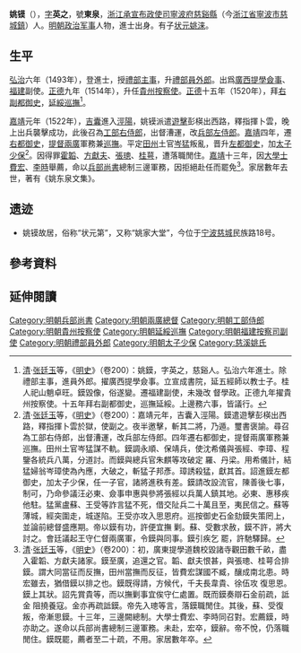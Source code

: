 {{明清人物信息框
| 姓名 = 姚鏌
| 原名 =
| 圖片名稱= 四明人鑑·明左都御史太子太保姚公鏌.png
| 圖片大小 =
| 圖片說明 = 明左都御史太子太保姚公鏌（清代畫家虞琴所繪，出自《四明人鑑》）
| 最高職務 = 左都御史
| 國家 = 大明 
| 爵位 =
| 籍貫 = [[浙江承宣布政使司|浙江承宣布政使司]][[寧波府|寧波府]][[慈谿縣|慈谿縣]]
| 族裔 = 
| 字號 = 字英之，號東泉
| 諡號 =
| 出生日期 = 成化元年（1465年）
| 出生地點 =
| 逝世日期 = 嘉靖十六年（1537年）
| 逝世地點 =
| 墓葬 =
| 配偶 = 
| 親屬 = 
| 出身 =
* 弘治六年（1493年）癸丑科進士出身
| 經歷 =
| 著作 = *《姚東泉文集》
}}

'''姚镆'''（{{bd|1465年||1537年|catIdx=Y}}），[[表字|字]]'''英之'''，號'''東泉'''，[[浙江承宣布政使司|浙江承宣布政使司]][[寧波府|寧波府]][[慈谿縣|慈谿縣]]（今[[浙江省|浙江省]][[寧波市|寧波市]][[慈城鎮|慈城鎮]]）人。[[明朝|明朝]][[政治|政治]][[军事|军事]]人物，進士出身。有子[[状元|状元]][[姚涞|姚涞]]。

==生平==
[[弘治|弘治]]六年（1493年），登進士，授[[禮部|禮部]][[主事|主事]]，升[[禮部|禮部]][[員外郎|員外郎]]。出爲[[廣西|廣西]][[提學|提學]][[僉事|僉事]]、[[福建|福建]]副使。[[正德_(明朝)|正德]]九年（1514年），升任[[貴州|貴州]][[按察使|按察使]]。[[正德_(明朝)|正德]]十五年（1520年），拜[[右副都御史|右副都御史]]，[[延綏巡撫|延綏巡撫]]<ref>[[清|清]]·[[张廷玉|张廷玉]]等，《[[明史|明史]]》（卷200）：姚鏌，字英之，慈谿人。弘治六年進士。除禮部主事，進員外郎。擢廣西提學僉事。立宣成書院，延五經師以教士子。桂人祀山魈卓旺。鏌毀像，俗遂變。遷福建副使，未幾改 督學政。正德九年擢貴州按察使。十五年拜右副都御史，巡撫延綏。上邊務六事，皆議行。</ref>。

[[嘉靖|嘉靖]]元年（1522年），[[吉囊|吉囊]]進入[[涇陽|涇陽]]，姚镆派遣[[遊擊|遊擊]]彭楧出西路，釋指揮卜雲，晚上出兵襲擊成功，此後召為[[工部右侍郎|工部右侍郎]]，出督漕運，改[[兵部左侍郎|兵部左侍郎]]。[[嘉靖|嘉靖]]四年，遷[[右都御史|右都御史]]，[[兩廣總督|提督兩廣]]軍務兼[[巡撫|巡撫]]。平定[[田州|田州]]土官[[岑猛|岑猛]]叛亂，晋升[[左都御史|左都御史]]，加[[太子少保|太子少保]]<ref>[[清|清]]·[[张廷玉|张廷玉]]等，《[[明史|明史]]》（卷200）：嘉靖元年，吉囊入涇陽。鏌遣遊擊彭楧出西路，釋指揮卜雲於獄，使副之。夜半邀擊，斬其二將，乃遁。璽書褒諭。尋召為工部右侍郎，出督漕運，改兵部左侍郎。四年遷右都御史，提督兩廣軍務兼巡撫。田州土官岑猛謀不軌。鏌調永順、保靖兵，使沈希儀與張經、李璋、程鑒各統兵八萬，分道討。而鏌與總兵官朱麒等攻破定 羅、丹梁。用希儀計，結猛婦翁岑璋使為內應，大破之，斬猛子邦彥。璋誘殺猛，獻其首。詔進鏌左都御史，加太子少保，任一子官，諸將進秩有差。鏌請改設流官，陳善後七事，制可，乃命參議汪必東、僉事申惠與參將張經以兵萬人鎮其地。必東、惠移疾他駐。猛黨盧蘇、王受等詐言猛不死，借交阯兵二十萬且至，夷民信之。蘇等薄城，經突圍走，城遂陷。王受亦攻入思恩府。巡按御史石金劾鏌失策罔上，並論前總督盛應期。帝以鏌有功，許便宜撫 剿。蘇、受數求赦，鏌不許，將大討之。會廷議起王守仁督兩廣軍，令鏌與同事。鏌引疾乞 罷，許馳驛歸。</ref>。因得罪[[霍韜|霍韜]]、[[方獻夫|方獻夫]]、[[張璁|張璁]]、[[桂萼|桂萼]]，遭落職閒住。[[嘉靖|嘉靖]]十三年，因[[大學士|大學士]][[費宏|費宏]]、[[李時|李時]]舉薦，命以[[兵部尚書|兵部尚書]]總制三邊軍務，因拒絕赴任而罷免<ref>[[清|清]]·[[张廷玉|张廷玉]]等，《[[明史|明史]]》（卷200）：初，廣東提學道魏校毀諸寺觀田數千畝，盡入霍韜、方獻夫諸家。鏌至廣，追還之官。韜、獻夫恨甚，與張璁、桂萼合排鏌。謂大同當征而反撫，田州當撫而反征，皆費宏謀國不臧，釀成南北患。時宏雖去，猶借鏌以排之也。鏌既得請，方候代，千夫長韋貴、徐伍攻 復思恩。鏌上其狀。詔先賞貴等，而以撫剿事宜俟守仁處置。既而鏌奏辯石金前疏，詆金 阻撓養寇。金亦再疏詆鏌。帝先入璁等言，落鏌職閒住。其後，蘇、受復叛，帝漸思鏌。十三年，三邊闕總制。大學士費宏、李時同召對。宏薦鏌，時亦助之。遂命以兵部尚書總制三邊軍務。未赴，宏卒，鏌辭。帝不悅，仍落職閒住。鏌既罷，薦者至二十疏，不用。家居數年卒。</ref>。家居數年去世，著有《姚东泉文集》。

==遗迹==
*姚镆故居，俗称“状元第”，又称“姚家大堂”，今位于[[宁波|宁波]][[慈城|慈城]]民族路18号。

==參考資料==
{{reflist}}

==延伸閱讀==
{{Wikisource further reading}}

{{弘治六年癸丑科殿試金榜}}
{{DEFAULTSORT:Yao姚}}
[[Category:明朝兵部尚書|Category:明朝兵部尚書]]
[[Category:明朝兩廣總督|Category:明朝兩廣總督]]
[[Category:明朝工部侍郎|Category:明朝工部侍郎]]
[[Category:明朝貴州按察使|Category:明朝貴州按察使]]
[[Category:明朝延綏巡撫|Category:明朝延綏巡撫]]
[[Category:明朝福建按察司副使|Category:明朝福建按察司副使]]
[[Category:明朝禮部員外郎|Category:明朝禮部員外郎]]
[[Category:明朝太子少保|Category:明朝太子少保]]
[[Category:慈溪姚氏|Category:慈溪姚氏]]